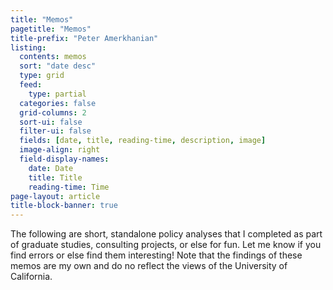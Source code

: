 ```yaml
---
title: "Memos"
pagetitle: "Memos"
title-prefix: "Peter Amerkhanian"
listing:
  contents: memos
  sort: "date desc"
  type: grid
  feed:
    type: partial
  categories: false
  grid-columns: 2
  sort-ui: false
  filter-ui: false
  fields: [date, title, reading-time, description, image]
  image-align: right
  field-display-names:
    date: Date
    title: Title
    reading-time: Time
page-layout: article
title-block-banner: true
---
```

The following are short, standalone policy analyses that I completed as part of graduate studies, consulting projects, or else for fun. Let me know if you find errors or else find them interesting! Note that the findings of these memos are my own and do no reflect the views of the University of California.
